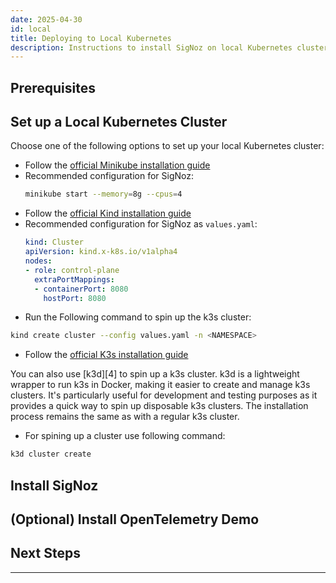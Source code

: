 ```yaml
---
date: 2025-04-30
id: local
title: Deploying to Local Kubernetes
description: Instructions to install SigNoz on local Kubernetes clusters like Minikube, Kind, or K3s
---
```



<HostingDecision />

## Prerequisites
<CommonPrerequisites />

## Set up a Local Kubernetes Cluster

Choose one of the following options to set up your local Kubernetes cluster:

<Tabs>
<TabItem label="Minikube" value="minikube">

- Follow the [official Minikube installation guide][1]
- Recommended configuration for SigNoz:
  ```bash
  minikube start --memory=8g --cpus=4
  ```
</TabItem>

<TabItem label="Kind" value="kind">

- Follow the [official Kind installation guide][2]
- Recommended configuration for SigNoz as `values.yaml`:
  ```yaml
  kind: Cluster
  apiVersion: kind.x-k8s.io/v1alpha4
  nodes:
  - role: control-plane
    extraPortMappings:
    - containerPort: 8080
      hostPort: 8080
  ```
- Run the Following command to spin up the k3s cluster:
```bash
kind create cluster --config values.yaml -n <NAMESPACE>
```
</TabItem>

<TabItem label="K3S" value="k3s">

- Follow the [official K3s installation guide][3]
<Admonition type="tip">
You can also use [k3d][4] to spin up a k3s cluster. k3d is a lightweight wrapper to run k3s in Docker, making it easier to create and manage k3s clusters. It's particularly useful for development and testing purposes as it provides a quick way to spin up disposable k3s clusters. The installation process remains the same as with a regular k3s cluster.
</Admonition>

- For spining up a cluster use following command:
```bash
k3d cluster create 
```
</TabItem>
</Tabs>

## Install SigNoz

<K8sInstall />

## (Optional) Install OpenTelemetry Demo

<K8sOtelDemo />

## Next Steps

<NextSteps />

---
[1]: https://minikube.sigs.k8s.io/docs/start/
[2]: https://kind.sigs.k8s.io/docs/user/quick-start/
[3]: https://docs.k3s.io/installation
[4]: https://k3d.io/
[5]: https://kubernetes.io/docs/tasks/tools/



